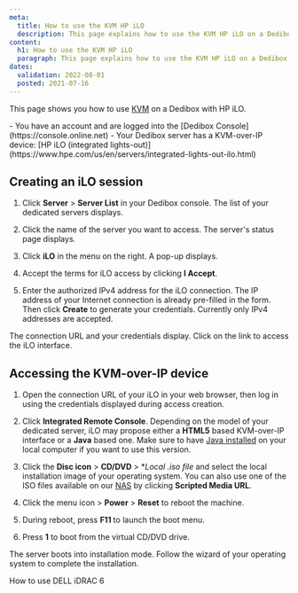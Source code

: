 ```yaml
---
meta:
  title: How to use the KVM HP iLO
  description: This page explains how to use the KVM HP iLO on a Dedibox
content:
  h1: How to use the KVM HP iLO
  paragraph: This page explains how to use the KVM HP iLO on a Dedibox
dates:
  validation: 2022-08-01
  posted: 2021-07-16
---
```



This page shows you how to use [KVM](/dedibox/kvm-over-ip/concepts/#kvm-over-ip) on a Dedibox with HP iLO.

<Message type="requirement">
  - You have an account and are logged into the [Dedibox Console](https://console.online.net) 
  - Your Dedibox server has a KVM-over-IP device: [HP iLO (integrated lights-out)](https://www.hpe.com/us/en/servers/integrated-lights-out-ilo.html)
</Message>

## Creating an iLO session

1. Click **Server** > **Server List** in your Dedibox console. The list of your dedicated servers displays.
2. Click the name of the server you want to access. The server's status page displays.
3. Click **iLO** in the menu on the right. A pop-up displays.
    <Lightbox src="scaleway_ilo.webp" alt="" />
4. Accept the terms for iLO access by clicking **I Accept**.
5. Enter the authorized IPv4 address for the iLO connection. The IP address of your Internet connection is already pre-filled in the form. Then click **Create** to generate your credentials.
    <Message type="note">
    Currently only IPv4 addresses are accepted.

    </Message>

The connection URL and your credentials display. Click on the link to access the iLO interface.

## Accessing the KVM-over-IP device 

1. Open the connection URL of your iLO in your web browser, then log in using the credentials displayed during access creation. 
2. Click **Integrated Remote Console**. 
    <Message type="tip">
    Depending on the model of your dedicated server, iLO may propose either a **HTML5** based KVM-over-IP interface or a **Java** based one. Make sure to have [Java installed](https://www.java.com/en/download/help/download_options.html) on your local computer if you want to use this version.

    </Message>
3. Click the **Disc icon** > **CD/DVD** > **Local *.iso file** and select the local installation image of your operating system.
    <Message type="tip">
    You can also use one of the ISO files available on our [NAS](https://virtualmedia.online.net/) by clicking **Scripted Media URL**.

    </Message>
4. Click the menu icon > **Power** > **Reset** to reboot the machine.
5. During reboot, press **F11** to launch the boot menu.
    <Lightbox src="scaleway_ilo_boot_menu.webp" alt="" />
6. Press **1** to boot from the virtual CD/DVD drive.
    <Lightbox src="scaleway_ilo_boot_options.webp" alt="" />

The server boots into installation mode. Follow the wizard of your operating system to complete the installation. 


<Navigation title="See Also">
  <NextButton to="/dedibox/kvm-over-ip/how-to/dell-idrac6/">How to use DELL iDRAC 6</NextButton>
</Navigation>